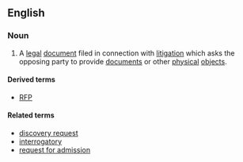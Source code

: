 ==English==

===Noun===
{{en-noun|head=[[request]] for [[production]]|requests for production}}
# {{context|legal|lang=en}} A [[legal]] [[document]] filed in connection with [[litigation]] which asks the opposing party to provide [[document]]s or other [[physical]] [[object]]s.

====Derived terms====
* [[RFP]]

====Related terms====
* [[discovery request]]
* [[interrogatory]]
* [[request for admission]]